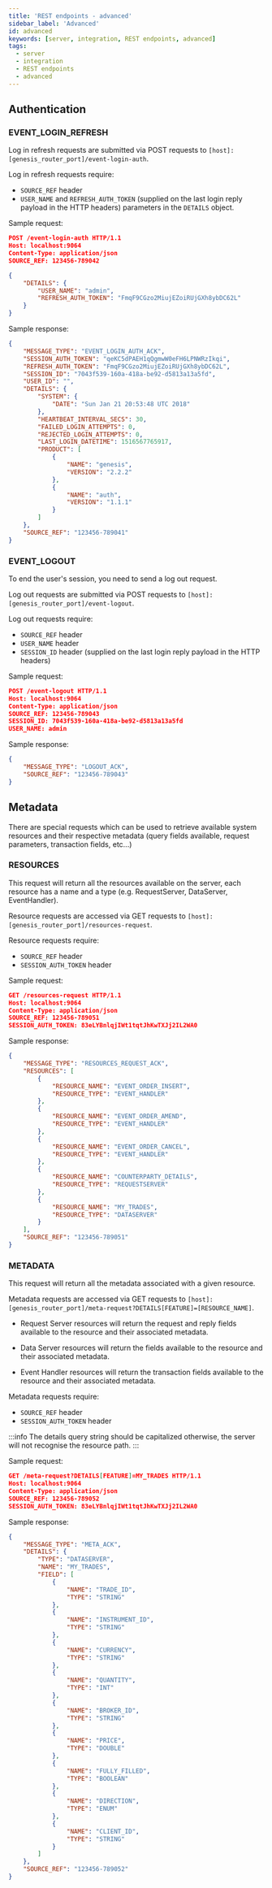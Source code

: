 ```yaml
---
title: 'REST endpoints - advanced'
sidebar_label: 'Advanced'
id: advanced
keywords: [server, integration, REST endpoints, advanced]
tags:
  - server
  - integration
  - REST endpoints
  - advanced
---
```


## Authentication

### EVENT_LOGIN_REFRESH

Log in refresh requests are submitted via POST requests to
`[host]:[genesis_router_port]/event-login-auth`.

Log in refresh requests require:

* `SOURCE_REF` header
* `USER_NAME` and `REFRESH_AUTH_TOKEN` (supplied on the last login reply payload in the HTTP headers) parameters in the `DETAILS` object.

Sample request:

```json
POST /event-login-auth HTTP/1.1
Host: localhost:9064
Content-Type: application/json
SOURCE_REF: 123456-789042

{
    "DETAILS": {
        "USER_NAME": "admin",
        "REFRESH_AUTH_TOKEN": "FmqF9CGzo2MiujEZoiRUjGXh8ybDC62L"
    }
}
```

Sample response:

```json
{
    "MESSAGE_TYPE": "EVENT_LOGIN_AUTH_ACK",
    "SESSION_AUTH_TOKEN": "qeKC5dPAEH1qQgmwW0eFH6LPNWRzIkqi",
    "REFRESH_AUTH_TOKEN": "FmqF9CGzo2MiujEZoiRUjGXh8ybDC62L",
    "SESSION_ID": "7043f539-160a-418a-be92-d5813a13a5fd",
    "USER_ID": "",
    "DETAILS": {
        "SYSTEM": {
            "DATE": "Sun Jan 21 20:53:48 UTC 2018"
        },
        "HEARTBEAT_INTERVAL_SECS": 30,
        "FAILED_LOGIN_ATTEMPTS": 0,
        "REJECTED_LOGIN_ATTEMPTS": 0,
        "LAST_LOGIN_DATETIME": 1516567765917,
        "PRODUCT": [
            {
                "NAME": "genesis",
                "VERSION": "2.2.2"
            },
            {
                "NAME": "auth",
                "VERSION": "1.1.1"
            }
        ]
    },
    "SOURCE_REF": "123456-789041"
}
```

### EVENT_LOGOUT

To end the user's session, you need to send a log out request.

Log out requests are submitted via POST requests to
`[host]:[genesis_router_port]/event-logout`.

Log out requests require:

* `SOURCE_REF` header
* `USER_NAME` header
* `SESSION_ID` header (supplied on the last login reply payload in the HTTP headers)

Sample request:

```json
POST /event-logout HTTP/1.1
Host: localhost:9064
Content-Type: application/json
SOURCE_REF: 123456-789043
SESSION_ID: 7043f539-160a-418a-be92-d5813a13a5fd
USER_NAME: admin
```

Sample response:

```json
{
    "MESSAGE_TYPE": "LOGOUT_ACK",
    "SOURCE_REF": "123456-789043"
}
```

## Metadata

There are special requests which can be used to retrieve available system resources and their respective metadata (query fields available, request parameters, transaction fields, etc...)

### RESOURCES

This request will return all the resources available on the server, each resource has a name and a type (e.g. RequestServer, DataServer, EventHandler).

Resource requests are accessed via GET requests to
`[host]:[genesis_router_port]/resources-request`.

Resource requests require:

* `SOURCE_REF` header
* `SESSION_AUTH_TOKEN` header

Sample request:

```json
GET /resources-request HTTP/1.1
Host: localhost:9064
Content-Type: application/json
SOURCE_REF: 123456-789051
SESSION_AUTH_TOKEN: 83eLYBnlqjIWt1tqtJhKwTXJj2IL2WA0
```

Sample response:

```json
{
    "MESSAGE_TYPE": "RESOURCES_REQUEST_ACK",
    "RESOURCES": [
        {
            "RESOURCE_NAME": "EVENT_ORDER_INSERT",
            "RESOURCE_TYPE": "EVENT_HANDLER"
        },
        {
            "RESOURCE_NAME": "EVENT_ORDER_AMEND",
            "RESOURCE_TYPE": "EVENT_HANDLER"
        },
        {
            "RESOURCE_NAME": "EVENT_ORDER_CANCEL",
            "RESOURCE_TYPE": "EVENT_HANDLER"
        },
        {
            "RESOURCE_NAME": "COUNTERPARTY_DETAILS",
            "RESOURCE_TYPE": "REQUESTSERVER"
        },
        {
            "RESOURCE_NAME": "MY_TRADES",
            "RESOURCE_TYPE": "DATASERVER"
        }
    ],
    "SOURCE_REF": "123456-789051"
}
```

### METADATA

This request will return all the metadata associated with a given resource.

Metadata requests are accessed via GET requests to
`[host]:[genesis_router_port]/meta-request?DETAILS[FEATURE]=[RESOURCE_NAME]`.

* Request Server resources will return the request and reply fields available to the resource and their associated metadata.

* Data Server resources will return the fields available to the resource and their associated metadata.

* Event Handler resources will return the transaction fields available to the resource and their associated metadata.

Metadata requests require:

* `SOURCE_REF` header
* `SESSION_AUTH_TOKEN` header

:::info
The details query string should be capitalized otherwise, the server will not recognise the resource path.
:::

Sample request:

```json
GET /meta-request?DETAILS[FEATURE]=MY_TRADES HTTP/1.1
Host: localhost:9064
Content-Type: application/json
SOURCE_REF: 123456-789052
SESSION_AUTH_TOKEN: 83eLYBnlqjIWt1tqtJhKwTXJj2IL2WA0
```

Sample response:

```json
{
    "MESSAGE_TYPE": "META_ACK",
    "DETAILS": {
        "TYPE": "DATASERVER",
        "NAME": "MY_TRADES",
        "FIELD": [
            {
                "NAME": "TRADE_ID",
                "TYPE": "STRING"
            },
            {
                "NAME": "INSTRUMENT_ID",
                "TYPE": "STRING"
            },
            {
                "NAME": "CURRENCY",
                "TYPE": "STRING"
            },
            {
                "NAME": "QUANTITY",
                "TYPE": "INT"
            },
            {
                "NAME": "BROKER_ID",
                "TYPE": "STRING"
            },
            {
                "NAME": "PRICE",
                "TYPE": "DOUBLE"
            },
            {
                "NAME": "FULLY_FILLED",
                "TYPE": "BOOLEAN"
            },
            {
                "NAME": "DIRECTION",
                "TYPE": "ENUM"
            },
            {
                "NAME": "CLIENT_ID",
                "TYPE": "STRING"
            }
        ]
    },
    "SOURCE_REF": "123456-789052"
}
```